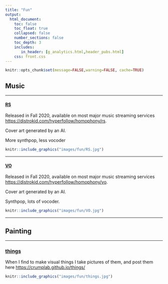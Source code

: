 ```yaml
---
title: "Fun"
output:
  html_document:
    toc: false
    toc_float: true
    collapsed: false
    number_sections: false
    toc_depth: 3
    includes:
       in_header: [g_analytics.html,header_pubs.html]
    css: front.css
---
```


```r
knitr::opts_chunk$set(message=FALSE,warning=FALSE, cache=TRUE)
```


## Music

----

<div class="row">
<div class="col-sm-8">

#### [RS](https://distrokid.com/hyperfollow/homophony/rs)

Released in Fall 2020, available on most major music streaming services <https://distrokid.com/hyperfollow/homophony/rs>. 

Cover art generated by an AI. 

More synthpop, less vocoder


</div>
<div class="col-sm-4">
```r
knitr::include_graphics("images/fun/RS.jpg")
```
</div>
</div>

----

<div class="row">
<div class="col-sm-8">

#### [VO](https://distrokid.com/hyperfollow/homophony/vo)

Released in Fall 2020, available on most major music streaming services <https://distrokid.com/hyperfollow/homophony/vo>. 

Cover art generated by an AI. 

Synthpop, lots of vocoder.


</div>
<div class="col-sm-4">
```r
knitr::include_graphics("images/fun/VO.jpg")
```
</div>
</div>

----

## Painting

----

<div class="row">
<div class="col-sm-8">

### [things](https://crumplab.github.io/things/)

When I find to make visual things I take pictures of them, and post them here <https://crumplab.github.io/things/>

</div>
<div class="col-sm-4">
```r
knitr::include_graphics("images/fun/things.jpg")
```
</div>
</div>



